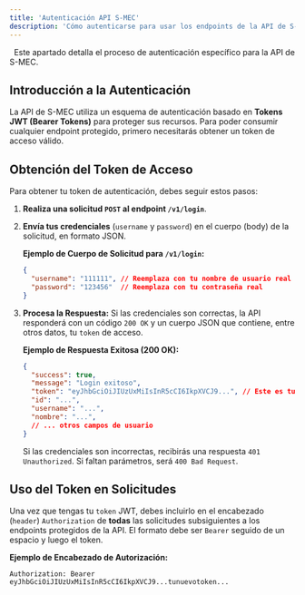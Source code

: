 ```yaml
---
title: 'Autenticación API S-MEC'
description: 'Cómo autenticarse para usar los endpoints de la API de S-MEC'
---
```


<Note>
  Este apartado detalla el proceso de autenticación específico para la API de S-MEC.
</Note>

## Introducción a la Autenticación

La API de S-MEC utiliza un esquema de autenticación basado en **Tokens JWT (Bearer Tokens)** para proteger sus recursos. Para poder consumir cualquier endpoint protegido, primero necesitarás obtener un token de acceso válido.

## Obtención del Token de Acceso

Para obtener tu token de autenticación, debes seguir estos pasos:

1.  **Realiza una solicitud `POST` al endpoint `/v1/login`**.
2.  **Envía tus credenciales** (`username` y `password`) en el cuerpo (body) de la solicitud, en formato JSON.

    **Ejemplo de Cuerpo de Solicitud para `/v1/login`:**
    ```json
    {
      "username": "111111", // Reemplaza con tu nombre de usuario real
      "password": "123456"  // Reemplaza con tu contraseña real
    }
    ```

3.  **Procesa la Respuesta:** Si las credenciales son correctas, la API responderá con un código `200 OK` y un cuerpo JSON que contiene, entre otros datos, tu `token` de acceso.

    **Ejemplo de Respuesta Exitosa (200 OK):**
    ```json
    {
      "success": true,
      "message": "Login exitoso",
      "token": "eyJhbGciOiJIUzUxMiIsInR5cCI6IkpXVCJ9...", // Este es tu token JWT
      "id": "...",
      "username": "...",
      "nombre": "...",
      // ... otros campos de usuario
    }
    ```
    Si las credenciales son incorrectas, recibirás una respuesta `401 Unauthorized`. Si faltan parámetros, será `400 Bad Request`.

## Uso del Token en Solicitudes

Una vez que tengas tu `token` JWT, debes incluirlo en el encabezado (`header`) `Authorization` de **todas** las solicitudes subsiguientes a los endpoints protegidos de la API. El formato debe ser `Bearer` seguido de un espacio y luego el token.

**Ejemplo de Encabezado de Autorización:**

```http
Authorization: Bearer eyJhbGciOiJIUzUxMiIsInR5cCI6IkpXVCJ9...tunuevotoken...